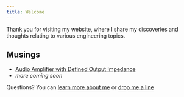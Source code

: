 ```yaml
---
title: Welcome
---
```



Thank you for visiting my website, where I share my discoveries and thoughts relating to various engineering topics.

## Musings

- [Audio Amplifier with Defined Output Impedance](/amplifier-design)
- _more coming soon_

Questions? You can [learn more about me](/about) or [drop me a line](/contact)

